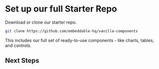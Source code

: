 
# Set up our full Starter Repo

Download or clone our starter repo. 

```bash
git clone https://github.com/embeddable-hq/vanilla-components
```

This includes our full set of ready-to-use components - like charts, tables, and controls.

## Next Steps

<CardGrid>
  <LinkCard title="Connect your own database" href="/data/connect-your-database" icon=""/> 
  <LinkCard title="Build your first data models" href="/data-modeling/introduction" icon=""/> 
</CardGrid>